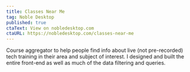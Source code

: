```yaml
---
title: Classes Near Me
tag: Noble Desktop
published: true
ctaText: View on nobledesktop.com
ctaURL: https://nobledesktop.com/classes-near-me
---
```


Course aggregator to help people find info about live (not pre-recorded) tech training in their area and subject of interest. I designed and built the entire front-end as well as much of the data filtering and queries.